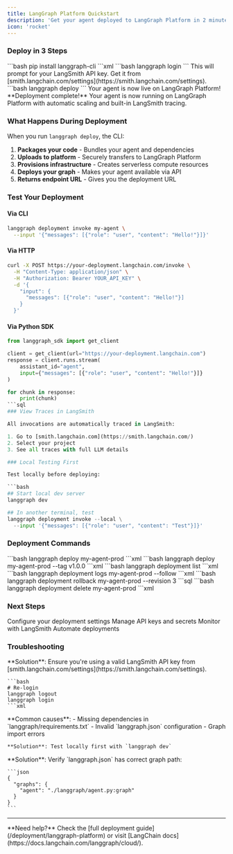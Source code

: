 ```yaml
---
title: LangGraph Platform Quickstart
description: 'Get your agent deployed to LangGraph Platform in 2 minutes'
icon: 'rocket'
---
```


### Deploy in 3 Steps

<Steps>
  <Step title="Install CLI">
    ```bash
    pip install langgraph-cli
    ```xml
  </Step>

  <Step title="Login to LangChain">
    ```bash
    langgraph login
```
    This will prompt for your LangSmith API key. Get it from [smith.langchain.com/settings](https://smith.langchain.com/settings).
  </Step>

  <Step title="Deploy">
    ```bash
    langgraph deploy
```
    Your agent is now live on LangGraph Platform!
  </Step>
</Steps>

<Check>
  **Deployment complete!** Your agent is now running on LangGraph Platform with automatic scaling and built-in LangSmith tracing.
</Check>

### What Happens During Deployment

When you run `langgraph deploy`, the CLI:

1. **Packages your code** - Bundles your agent and dependencies
2. **Uploads to platform** - Securely transfers to LangGraph Platform
3. **Provisions infrastructure** - Creates serverless compute resources
4. **Deploys your graph** - Makes your agent available via API
5. **Returns endpoint URL** - Gives you the deployment URL

### Test Your Deployment

#### Via CLI

```bash
langgraph deployment invoke my-agent \
  --input '{"messages": [{"role": "user", "content": "Hello!"}]}'
```
#### Via HTTP

```bash
curl -X POST https://your-deployment.langchain.com/invoke \
  -H "Content-Type: application/json" \
  -H "Authorization: Bearer YOUR_API_KEY" \
  -d '{
    "input": {
      "messages": [{"role": "user", "content": "Hello!"}]
    }
  }'
```
#### Via Python SDK

```python
from langgraph_sdk import get_client

client = get_client(url="https://your-deployment.langchain.com")
response = client.runs.stream(
    assistant_id="agent",
    input={"messages": [{"role": "user", "content": "Hello!"}]}
)

for chunk in response:
    print(chunk)
```sql
### View Traces in LangSmith

All invocations are automatically traced in LangSmith:

1. Go to [smith.langchain.com](https://smith.langchain.com/)
2. Select your project
3. See all traces with full LLM details

### Local Testing First

Test locally before deploying:

```bash
## Start local dev server
langgraph dev

## In another terminal, test
langgraph deployment invoke --local \
  --input '{"messages": [{"role": "user", "content": "Test"}]}'
```
### Deployment Commands

<AccordionGroup>
  <Accordion title="Deploy with custom name">
    ```bash
    langgraph deploy my-agent-prod
    ```xml
  </Accordion>

  <Accordion title="Deploy with tag">
    ```bash
    langgraph deploy my-agent-prod --tag v1.0.0
    ```xml
  </Accordion>

  <Accordion title="List deployments">
    ```bash
    langgraph deployment list
    ```xml
  </Accordion>

  <Accordion title="View logs">
    ```bash
    langgraph deployment logs my-agent-prod --follow
    ```xml
  </Accordion>

  <Accordion title="Rollback">
    ```bash
    langgraph deployment rollback my-agent-prod --revision 3
    ```sql
  </Accordion>

  <Accordion title="Delete deployment">
    ```bash
    langgraph deployment delete my-agent-prod
    ```xml
  </Accordion>
</AccordionGroup>

### Next Steps

<CardGroup cols={2}>
  <Card title="Configuration" icon="gear" href="/deployment/platform/configuration">
    Configure your deployment settings
  </Card>
  <Card title="Secrets Management" icon="key" href="/deployment/platform/secrets">
    Manage API keys and secrets
  </Card>
  <Card title="Monitoring" icon="chart-line" href="/deployment/platform/monitoring">
    Monitor with LangSmith
  </Card>
  <Card title="CI/CD" icon="infinity" href="/deployment/platform/ci-cd">
    Automate deployments
  </Card>
</CardGroup>

### Troubleshooting

<AccordionGroup>
  <Accordion title="Login fails">
    **Solution**: Ensure you're using a valid LangSmith API key from [smith.langchain.com/settings](https://smith.langchain.com/settings).

    ```bash
    # Re-login
    langgraph logout
    langgraph login
    ```xml
  </Accordion>

  <Accordion title="Deployment fails">
    **Common causes**:
    - Missing dependencies in `langgraph/requirements.txt`
    - Invalid `langgraph.json` configuration
    - Graph import errors

    **Solution**: Test locally first with `langgraph dev`
  </Accordion>

  <Accordion title="Graph not found error">
    **Solution**: Verify `langgraph.json` has correct graph path:

    ```json
    {
      "graphs": {
        "agent": "./langgraph/agent.py:graph"
      }
    }
    ```
  </Accordion>
</AccordionGroup>

---

<Info>
  **Need help?** Check the [full deployment guide](/deployment/langgraph-platform) or visit [LangChain docs](https://docs.langchain.com/langgraph/cloud/).
</Info>
